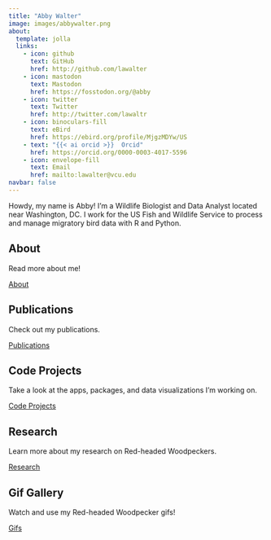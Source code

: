```yaml
---
title: "Abby Walter"
image: images/abbywalter.png
about:
  template: jolla
  links:
    - icon: github
      text: GitHub
      href: http://github.com/lawalter
    - icon: mastodon
      text: Mastodon
      href: https://fosstodon.org/@abby
    - icon: twitter
      text: Twitter
      href: http://twitter.com/lawaltr
    - icon: binoculars-fill
      text: eBird
      href: https://ebird.org/profile/MjgzMDYw/US
    - text: "{{< ai orcid >}}  Orcid"
      href: https://orcid.org/0000-0003-4017-5596
    - icon: envelope-fill
      text: Email
      href: mailto:lawalter@vcu.edu
navbar: false
---
```



Howdy, my name is Abby! I'm a Wildlife Biologist and Data Analyst located near Washington, DC. I work for the US Fish and Wildlife Service to process and manage migratory bird data with R and Python.

::: {.grid}

::: {.g-col-12 .g-col-md-6}

## About

Read more about me!

<a href="about.html" class="btn btn-primary">About</a>

:::

::: {.g-col-12 .g-col-md-6}

## Publications

Check out my publications.

<a href="publications.html" class="btn btn-primary">Publications</a>

:::

::: {.g-col-12 .g-col-md-6}

## Code Projects

Take a look at the apps, packages, and data visualizations I’m working on.

<a href="coding.html" class="btn btn-primary">Code Projects</a>

:::

::: {.g-col-12 .g-col-md-6}

## Research

Learn more about my research on Red-headed Woodpeckers.

<a href="research.html" class="btn btn-primary">Research</a>

:::

::: {.g-col-12 .g-col-md-6}

## Gif Gallery

Watch and use my Red-headed Woodpecker gifs!

<a href="gifs.html" class="btn btn-primary">Gifs</a>

:::

:::
